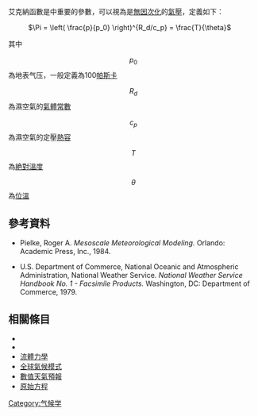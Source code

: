 {{no footnotes|time=2015-07-12T17:39:27+00:00}}
艾克納函數是{{le|大氣模型|atmospheric model}}中重要的參數，可以視為是[[無因次化|無因次化]]的[[氣壓|氣壓]]，定義如下：

: <math>\Pi = \left( \frac{p}{p_0} \right)^{R_d/c_p} = \frac{T}{\theta} </math>

其中
:<math>p_0</math>為地表气压，一般定義為100[[帕斯卡|帕斯卡]]
:<math>R_d</math>為濕空氣的[[氣體常數|氣體常數]]
:<math>c_p</math>為濕空氣的定壓[[熱容|熱容]]
:<math>T</math>為[[絶對溫度|絶對溫度]]
:<math>\theta</math>為[[位溫|位溫]]

== 參考資料 ==

*Pielke, Roger A. ''Mesoscale Meteorological Modeling.'' Orlando: Academic Press, Inc., 1984.

*U.S. Department of Commerce, National Oceanic and Atmospheric Administration, National Weather Service. ''National Weather Service Handbook No. 1 - Facsimile Products.'' Washington, DC: Department of Commerce, 1979.

== 相關條目 ==
*{{le|气压公式|Barometric formula}}
*{{le|氣候模型|Climate model}}
*[[流體力學|流體力學]]
*[[全球氣候模式|全球氣候模式]]
*[[數值天氣預報|數值天氣預報]]
*[[原始方程|原始方程]]

[[Category:气候学|Category:气候学]]

{{climate-stub}}